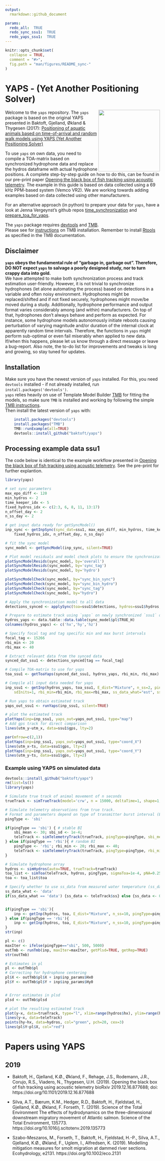 ```yaml
---
output:
  rmarkdown::github_document

params:
  redo_all:  TRUE
  redo_sync_ssu1:  TRUE
  redo_yaps_ssu1:  TRUE
---
```


<!-- README_sync.md is generated from README_sync.Rmd. Please edit that file -->

```r
knitr::opts_chunk$set(
  collapse = TRUE,
  comment = "#>",
  fig.path = "man/figures/README_sync-"
)
```

# YAPS - (Yet Another Positioning Solver)
<img src="../yaps_logo_lowRes.png" align="right" width="200" /> 
Welcome to the `yaps` repository. The `yaps` package is based on the original YAPS presented in Baktoft, Gjelland, Økland & Thygesen (2017): [Positioning of aquatic animals based on time-of-arrival and random walk models using YAPS (Yet Another Positioning Solver)](https://www.nature.com/articles/s41598-017-14278-z.pdf)  


To use `yaps` on own data, you need to compile a TOA-matrix based on synchronized hydrophone data and replace the hydros dataframe with actual hydrophone positions. A complete step-by-step guide on how to do this, can be found in our pre-print paper [Opening the black box of fish tracking using acoustic telemetry](https://www.biorxiv.org/content/10.1101/2019.12.16.877688v1). The example in this guide is based on data collected using a 69 kHz PPM-based system (Vemco VR2). We are working towards adding examples based on data collected using other manufacturers.  


For an alternative approach (in python) to prepare your data for `yaps`, have a look at Jenna Vergeynst's github repos [time_synchronization](https://github.com/JennaVergeynst/time_synchronization) and [prepare_toa_for_yaps](https://github.com/JennaVergeynst/prepare_toa_for_yaps).  


The `yaps` package requires [devtools](https://cran.r-project.org/web/packages/devtools/index.html) and [TMB](https://github.com/kaskr/adcomp).  
Please see for [instructions](https://github.com/kaskr/adcomp/wiki/Download) on TMB installation. Remember to install [Rtools](https://cran.r-project.org/bin/windows/Rtools/) as specified in the TMB documentation.  


## Disclaimer
**`yaps` obeys the fundamental rule of “garbage in, garbage out”. Therefore, DO NOT expect `yaps` to salvage a poorly designed study, nor to turn crappy data into gold.**  
We have attempted to make both synchronization process and track estimation user-friendly. However, it is not trivial to synchronize hydrophones (let alone automating the process) based on detections in a variable and often noisy environment. Hydrophones might be replaced/shifted and if not fixed securely, hydrophones might move/be moved during a study. Additionally, hydrophone performance and output format varies considerably among (and within) manufacturers. On top of that, hydrophones don't always behave and perform as expected. For instance, some hydrophone models autonomously initiate reboots causing perturbation of varying magnitude and/or duration of the internal clock at apparently random time intervals. Therefore, the functions in `yaps` might perform sub-optimal or even fail miserably when applied to new data. If/when this happens, please let us know through a direct message or leave a bug-report. Also note, the to-do list for improvements and tweaks is long and growing, so stay tuned for updates.  



## Installation
Make sure you have the newest version of `yaps` installed. For this, you need `devtools` installed - if not already installed, run `install.packages('devtools')`.  
`yaps` relies heavily on use of Template Model Builder [TMB](https://github.com/kaskr/adcomp) for fitting the models, so make sure `TMB` is installed and working by following the simple [TMB instructions](https://github.com/kaskr/adcomp/wiki/Download).  
Then install the latest version of `yaps` with:
```r
	install.packages("devtools")
	install.packages("TMB")
	TMB::runExample(all=TRUE)
	devtools::install_github("baktoft/yaps")
```


## Processing example data ssu1
The code below is identical to the example workflow presented in [Opening the black box of fish tracking using acoustic telemetry](https://www.biorxiv.org/content/10.1101/2019.12.16.877688v1). See the pre-print for further explantion.  
```r
library(yaps)

# set sync parameters 
max_epo_diff <- 120
min_hydros <- 2
time_keeper_idx <- 5
fixed_hydros_idx <- c(2:3, 6, 8, 11, 13:17)
n_offset_day <- 2
n_ss_day <- 2

# get input data ready for getSyncModel()
inp_sync <- getInpSync(sync_dat=ssu1, max_epo_diff, min_hydros, time_keeper_idx, 
	fixed_hydros_idx, n_offset_day, n_ss_day)

# fit the sync model
sync_model <- getSyncModel(inp_sync, silent=TRUE)

# Plot model residuals and model check plots to ensure the synchronization process was successful...
plotSyncModelResids(sync_model, by='overall')  		
plotSyncModelResids(sync_model, by='sync_tag') 		
plotSyncModelResids(sync_model, by='hydro')    		

plotSyncModelCheck(sync_model, by="sync_bin_sync")	
plotSyncModelCheck(sync_model, by="sync_bin_hydro") 
plotSyncModelCheck(sync_model, by="sync_tag")		
plotSyncModelCheck(sync_model, by="hydro")			

# Apply the synchronization model to all data
detections_synced <- applySync(toa=ssu1$detections, hydros=ssu1$hydros, sync_model)

# Prepare to estimate track using `yaps` on newly synchronized `ssu1` data
hydros_yaps <- data.table::data.table(sync_model$pl$TRUE_H)
colnames(hydros_yaps) <- c('hx','hy','hz')

# Specify focal tag and tag specific min and max burst intervals
focal_tag <- 15266
rbi_min <- 20
rbi_max <- 40

# Extract relevant data from the synced data
synced_dat_ssu1 <- detections_synced[tag == focal_tag]

# Compile TOA-matrix to use for yaps
toa_ssu1 <- getToaYaps(synced_dat_ssu1, hydros_yaps, rbi_min, rbi_max)

# Compile all input data needed for yaps
inp_ssu1 <- getInp(hydros_yaps, toa_ssu1, E_dist="Mixture", n_ss=2, pingType="rbi", 
	sdInits=1, rbi_min=rbi_min, rbi_max=rbi_max, ss_data_what="est", ss_data=0)

# Run yaps to obtain estimated track
yaps_out_ssu1 <- runYaps(inp_ssu1, silent=TRUE) 

# plot the estimated track
plotYaps(inp=inp_ssu1, yaps_out=yaps_out_ssu1, type="map")
# Add gps track for direct comparison
lines(utm_y~utm_x, data=ssu1$gps, lty=2)

par(mfrow=c(2,1))
plotYaps(inp=inp_ssu1, yaps_out=yaps_out_ssu1, type="coord_X")
lines(utm_x~ts, data=ssu1$gps, lty=2)
plotYaps(inp=inp_ssu1, yaps_out=yaps_out_ssu1, type="coord_Y")
lines(utm_y~ts, data=ssu1$gps, lty=2)
```



### Example using YAPS on simulated data
```r
devtools::install_github("baktoft/yaps")
rm(list=ls())   
library(yaps)

# Simulate true track of animal movement of n seconds
trueTrack <- simTrueTrack(model='crw', n = 15000, deltaTime=1, shape=1, scale=0.5, addDielPattern=TRUE, ss='rw')

# Simulate telemetry observations from true track.
# Format and parameters depend on type of transmitter burst interval (BI) - stable (sbi) or random (rbi).
pingType <- 'sbi'

if(pingType == 'sbi') { # stable BI
    sbi_mean <- 30; sbi_sd <- 1e-4;
    teleTrack <- simTelemetryTrack(trueTrack, pingType=pingType, sbi_mean=sbi_mean, sbi_sd=sbi_sd)
} else if(pingType == 'rbi'){ # random BI
    pingType <- 'rbi'; rbi_min <- 20; rbi_max <- 40;
    teleTrack <- simTelemetryTrack(trueTrack, pingType=pingType, rbi_min=rbi_min, rbi_max=rbi_max)
}

# Simulate hydrophone array
hydros <- simHydros(auto=TRUE, trueTrack=trueTrack)
toa_list <- simToa(teleTrack, hydros, pingType, sigmaToa=1e-4, pNA=0.25, pMP=0.01)
toa <- toa_list$toa

# Specify whether to use ss_data from measured water temperature (ss_data_what <- 'data') or to estimate ss in the model (ss_data_what <- 'est')
ss_data_what <- 'data'
if(ss_data_what == 'data') {ss_data <- teleTrack$ss} else {ss_data <- 0}


if(pingType == 'sbi'){
    inp <- getInp(hydros, toa, E_dist="Mixture", n_ss=10, pingType=pingType, sdInits=0, ss_data_what=ss_data_what, ss_data=ss_data)
} else if(pingType == 'rbi'){
    inp <- getInp(hydros, toa, E_dist="Mixture", n_ss=10, pingType=pingType, sdInits=0, rbi_min=rbi_min, rbi_max=rbi_max, ss_data_what=ss_data_what, ss_data=ss_data)
} 
str(inp)

pl <- c()
maxIter <- ifelse(pingType=="sbi", 500, 5000)
outTmb <- runTmb(inp, maxIter=maxIter, getPlsd=TRUE, getRep=TRUE)
str(outTmb)

# Estimates in pl
pl <- outTmb$pl
# Correcting for hydrophone centering
pl$X <- outTmb$pl$X + inp$inp_params$Hx0
pl$Y <- outTmb$pl$Y + inp$inp_params$Hy0


# Error estimates in plsd
plsd <- outTmb$plsd

# plot the resulting estimated track
plot(y~x, data=trueTrack, type="l", xlim=range(hydros$hx), ylim=range(hydros$hy), asp=1)
lines(y~x, data=teleTrack)
points(hy~hx, data=hydros, col="green", pch=20, cex=3)
lines(pl$Y~pl$X, col="red")
```

# Papers using YAPS
## 2019  

* Baktoft, H., Gjelland, K.Ø., Økland, F., Rehage, J.S., Rodemann, J.R., Corujo, R.S., Viadero, N., Thygesen, U.H. (2019). Opening the black box of fish tracking using acoustic telemetry
bioRxiv 2019.12.16.877688; doi: https://doi.org/10.1101/2019.12.16.877688

* Silva, A.T., Bærum, K.M., Hedger, R.D., Baktoft, H., Fjeldstad, H., Gjelland, K.Ø., Økland, F. Forseth, T. (2019). Science of the Total Environment The effects of hydrodynamics on the three-dimensional downstream migratory movement of Atlantic salmon. Science of the Total Environment, 135773. https://doi.org/10.1016/j.scitotenv.2019.135773

* Szabo-Meszaros, M., Forseth, T., Baktoft, H., Fjeldstad, H.-P., Silva, A.T., Gjelland, K.Ø., Økland, F., Uglem, I., Alfredsen, K. (2019). Modelling mitigation measures for smolt migration at dammed river sections. Ecohydrology, e2131. https://doi.org/10.1002/eco.2131

